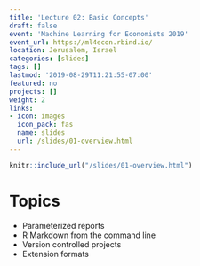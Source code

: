 ```yaml
---
title: 'Lecture 02: Basic Concepts'
draft: false
event: 'Machine Learning for Economists 2019'
event_url: https://ml4econ.rbind.io/
location: Jerusalem, Israel
categories: [slides]
tags: []
lastmod: '2019-08-29T11:21:55-07:00'
featured: no
projects: []
weight: 2
links:
- icon: images
  icon_pack: fas
  name: slides
  url: /slides/01-overview.html
---
```



```r
knitr::include_url("/slides/01-overview.html")
```

# Topics

+ Parameterized reports
+ R Markdown from the command line
+ Version controlled projects
+ Extension formats
